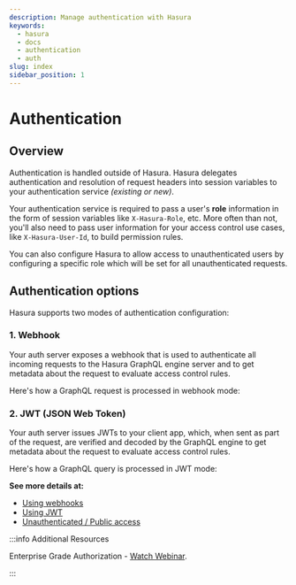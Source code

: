 ```yaml
---
description: Manage authentication with Hasura
keywords:
  - hasura
  - docs
  - authentication
  - auth
slug: index
sidebar_position: 1
---
```



# Authentication

## Overview

Authentication is handled outside of Hasura. Hasura delegates
authentication and resolution of request headers into session variables
to your authentication service _(existing or new)_.

Your authentication service is required to pass a user's **role**
information in the form of session variables like `X-Hasura-Role`, etc.
More often than not, you'll also need to pass user information for your
access control use cases, like `X-Hasura-User-Id`, to build permission
rules.

You can also configure Hasura to allow access to unauthenticated users
by configuring a specific role which will be set for all unauthenticated
requests.

## Authentication options

Hasura supports two modes of authentication configuration:

### 1. Webhook

Your auth server exposes a webhook that is used to authenticate all
incoming requests to the Hasura GraphQL engine server and to get
metadata about the request to evaluate access control rules.

Here's how a GraphQL request is processed in webhook mode:

<Thumbnail
  src="/img/graphql/core/auth/auth-webhook-overview.png"
  alt="Authentication using webhooks"
  width="1000px"
/>

### 2. JWT (JSON Web Token)

Your auth server issues JWTs to your client app, which, when sent as
part of the request, are verified and decoded by the GraphQL engine to
get metadata about the request to evaluate access control rules.

Here's how a GraphQL query is processed in JWT mode:

<Thumbnail
  src="/img/graphql/core/auth/auth-jwt-overview.png"
  alt="Authentication using JWT" width="1000px"
/>

**See more details at:**

- [Using webhooks](/graphql/core/auth/authentication/webhook.mdx)
- [Using JWT](/graphql/core/auth/authentication/jwt.mdx)
- [Unauthenticated / Public access](/graphql/core/auth/authentication/unauthenticated-access.mdx)

:::info Additional Resources

Enterprise Grade Authorization - [Watch Webinar](https://hasura.io/events/webinar/authorization-modeling-hasura/?pg=docs&plcmt=body&cta=watch-webinar&tech=).

:::
